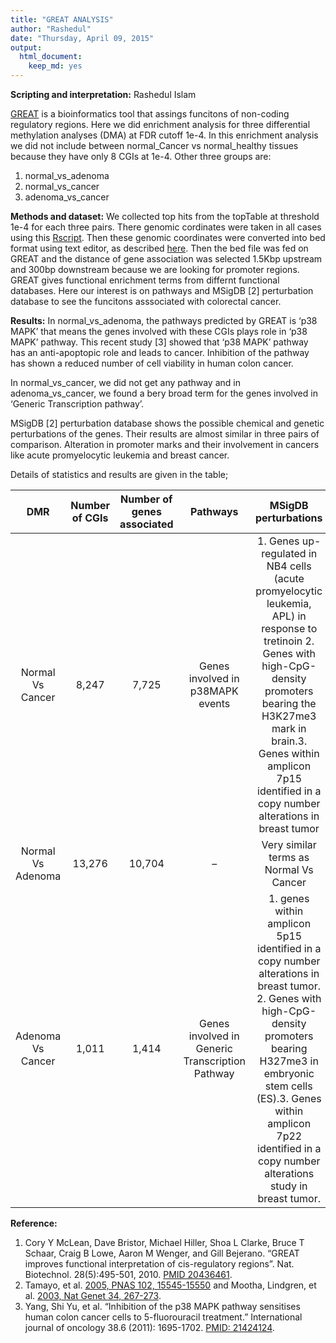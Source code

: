 ```yaml
---
title: "GREAT ANALYSIS"
author: "Rashedul"
date: "Thursday, April 09, 2015"
output:
  html_document:
    keep_md: yes
---
```


**Scripting and interpretation:** Rashedul Islam

[GREAT](http://bejerano.stanford.edu/great/public/html/) is a bioinformatics tool that assings funcitons of non-coding regulatory regions. Here we did enrichment analysis for three differential methylation analyses (DMA) at FDR cutoff 1e-4. In this enrichment analysis we did not include between normal_Cancer vs normal_healthy tissues because they have only 8 CGIs at 1e-4. Other three groups are:

1. normal_vs_adenoma
2. normal_vs_cancer
3. adenoma_vs_cancer

**Methods and dataset:** We collected top hits from the topTable at threshold 1e-4 for each three pairs. There genomic cordinates were taken in all cases using this [Rscript](https://github.com/STAT540-UBC/yy_team01_colorectal-cancer_STAT540_2015/blob/master/rscripts/GREAT_enrichment_analysis.r). Then these genomic coordinates were converted into bed format using text editor, as described [here](https://github.com/STAT540-UBC/yy_team01_colorectal-cancer_STAT540_2015/blob/master/analysis_reports/05functional_enrichment/GREAT_for_34_CGIs.md). Then the bed file was fed on GREAT and the distance of gene association was selected 1.5Kbp upstream and 300bp downstream because we are looking for promoter regions. GREAT gives functional enrichment terms from differnt functional databases. Here our interest is on pathways and MSigDB [2] perturbation database to see the funcitons asssociated with colorectal cancer. 

**Results:** In normal_vs_adenoma, the pathways predicted by GREAT is 'p38 MAPK' that means the genes involved with these CGIs plays role in 'p38 MAPK' pathway. This recent study [3] showed that 'p38 MAPK' pathway has an anti-apoptopic role and leads to cancer. Inhibition of the pathway has shown a reduced number of cell viability in human colon cancer. 

In normal_vs_cancer, we did not get any pathway and in adenoma_vs_cancer, we found a bery broad term for the genes involved in 'Generic Transcription pathway'.

MSigDB [2] perturbation database shows the possible chemical and genetic perturbations of the genes. Their results are almost similar in three pairs of comparison. Alteration in promoter marks and their involvement in cancers like acute promyelocytic leukemia and breast cancer.

Details of statistics and results are given in the table;

| DMR    | Number of CGIs | Number of genes associated | Pathways | MSigDB perturbations | 
|:------:|:-----:|:---------:|:---------:|:------:|
|    Normal Vs Cancer  |  8,247  |    7,725   |   Genes involved in p38MAPK events | 1. Genes up-regulated in NB4 cells (acute promyelocytic leukemia, APL) in response to tretinoin 2. Genes with high-CpG-density promoters bearing the H3K27me3 mark in brain.3. Genes within amplicon 7p15 identified in a copy number alterations in breast tumor|
|  Normal Vs Adenoma  |  13,276 |   10,704   |   --  | Very similar terms as Normal Vs Cancer | 
| Adenoma Vs Cancer  |    1,011 |   1,414   |   Genes involved in Generic Transcription Pathway  | 1. genes within amplicon 5p15 identified in a copy number alterations in breast tumor. 2. Genes with high-CpG-density promoters bearing H327me3 in embryonic stem cells (ES).3. Genes within amplicon 7p22 identified in a copy number alterations study in breast tumor.  |



**Reference:**

1. Cory Y McLean, Dave Bristor, Michael Hiller, Shoa L Clarke, Bruce T Schaar, Craig B Lowe, Aaron M Wenger, and Gill Bejerano. "GREAT improves functional interpretation of cis-regulatory regions". Nat. Biotechnol. 28(5):495-501, 2010. [PMID 20436461](http://www.ncbi.nlm.nih.gov/pubmed/20436461).
2. Tamayo, et al. [2005, PNAS 102, 15545-15550](http://www.pnas.org/cgi/content/abstract/102/43/15545) and Mootha, Lindgren, et al. [2003, Nat Genet 34, 267-273](http://www.nature.com/ng/journal/v34/n3/abs/ng1180.html).
3. Yang, Shi Yu, et al. "Inhibition of the p38 MAPK pathway sensitises human colon cancer cells to 5-fluorouracil treatment." International journal of oncology 38.6 (2011): 1695-1702. [PMID: 21424124](http://www.ncbi.nlm.nih.gov/pubmed/21424124).
